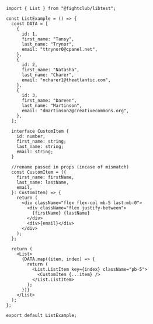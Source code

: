```tsx
import { List } from "@fightclub/libtest";

const ListExample = () => {
  const DATA = [
    {
      id: 1,
      first_name: "Tansy",
      last_name: "Trynor",
      email: "ttrynor0@cpanel.net",
    },
    {
      id: 2,
      first_name: "Natasha",
      last_name: "Charer",
      email: "ncharer1@theatlantic.com",
    },
    {
      id: 3,
      first_name: "Dareen",
      last_name: "Martinson",
      email: "dmartinson2@creativecommons.org",
    },
  ];

  interface CustomItem {
    id: number;
    first_name: string;
    last_name: string;
    email: string;
  }

  //rename passed in props (incase of mismatch)
  const CustomItem = ({
    first_name: firstName,
    last_name: lastName,
    email,
  }: CustomItem) => {
    return (
      <div className="flex flex-col mb-5 last:mb-0">
        <div className="flex justify-between">
          {firstName} {lastName}
        </div>
        <div>{email}</div>
      </div>
    );
  };

  return (
    <List>
      {DATA.map((item, index) => {
        return (
          <List.ListItem key={index} className="pb-5">
            <CustomItem {...item} />
          </List.ListItem>
        );
      })}
    </List>
  );
};

export default ListExample;
```
